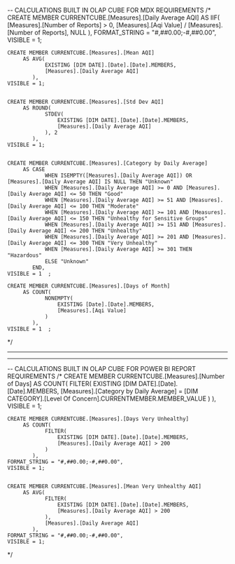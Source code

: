 -- CALCULATIONS BUILT IN OLAP CUBE FOR MDX REQUIREMENTS
/*
	CREATE MEMBER CURRENTCUBE.[Measures].[Daily Average AQI]
		 AS IIF(
			[Measures].[Number of Reports] > 0, 
			[Measures].[Aqi Value] / [Measures].[Number of Reports], 
			NULL
		 ), 
	FORMAT_STRING = "#,##0.00;-#,##0.00", 
	VISIBLE = 1; 

	CREATE MEMBER CURRENTCUBE.[Measures].[Mean AQI]
		 AS AVG(
				EXISTING [DIM DATE].[Date].[Date].MEMBERS, 
				[Measures].[Daily Average AQI]
			), 
	VISIBLE = 1;   
		

	CREATE MEMBER CURRENTCUBE.[Measures].[Std Dev AQI]
		 AS ROUND(
				STDEV(
					EXISTING [DIM DATE].[Date].[Date].MEMBERS, 
					[Measures].[Daily Average AQI]
				), 2
			), 
	VISIBLE = 1;


	CREATE MEMBER CURRENTCUBE.[Measures].[Category by Daily Average]
		 AS CASE 
				WHEN ISEMPTY([Measures].[Daily Average AQI]) OR [Measures].[Daily Average AQI] IS NULL THEN "Unknown"  
				WHEN [Measures].[Daily Average AQI] >= 0 AND [Measures].[Daily Average AQI] <= 50 THEN "Good"
				WHEN [Measures].[Daily Average AQI] >= 51 AND [Measures].[Daily Average AQI] <= 100 THEN "Moderate"
				WHEN [Measures].[Daily Average AQI] >= 101 AND [Measures].[Daily Average AQI] <= 150 THEN "Unhealthy for Sensitive Groups"
				WHEN [Measures].[Daily Average AQI] >= 151 AND [Measures].[Daily Average AQI] <= 200 THEN "Unhealthy"
				WHEN [Measures].[Daily Average AQI] >= 201 AND [Measures].[Daily Average AQI] <= 300 THEN "Very Unhealthy"
				WHEN [Measures].[Daily Average AQI] >= 301 THEN "Hazardous"
				ELSE "Unknown"
			END, 
	VISIBLE = 1  ;
	
	CREATE MEMBER CURRENTCUBE.[Measures].[Days of Month]
		 AS COUNT(
				NONEMPTY(
					EXISTING [Date].[Date].MEMBERS,
					[Measures].[Aqi Value]
				)
			), 
	VISIBLE = 1  ; 	
*/

-------------------------------------------------------------------------------------------------------------------------
-------------------------------------------------------------------------------------------------------------------------

-- CALCULATIONS BUILT IN OLAP CUBE FOR POWER BI REPORT REQUIREMENTS
/*
	CREATE MEMBER CURRENTCUBE.[Measures].[Number of Days] AS
			COUNT(
				FILTER(
					EXISTING [DIM DATE].[Date].[Date].MEMBERS,
					[Measures].[Category by Daily Average] = [DIM CATEGORY].[Level Of Concern].CURRENTMEMBER.MEMBER_VALUE
				)
			),
	VISIBLE = 1;

	CREATE MEMBER CURRENTCUBE.[Measures].[Days Very Unhealthy]
		 AS COUNT(
				FILTER(
					EXISTING [DIM DATE].[Date].[Date].MEMBERS,
					[Measures].[Daily Average AQI] > 200
				)
			), 
	FORMAT_STRING = "#,##0.00;-#,##0.00", 
	VISIBLE = 1;           


	CREATE MEMBER CURRENTCUBE.[Measures].[Mean Very Unhealthy AQI]
		 AS AVG(
				FILTER(
					EXISTING [DIM DATE].[Date].[Date].MEMBERS,
					[Measures].[Daily Average AQI] > 200
				),
				[Measures].[Daily Average AQI]
			), 
	FORMAT_STRING = "#,##0.00;-#,##0.00", 
	VISIBLE = 1;

*/